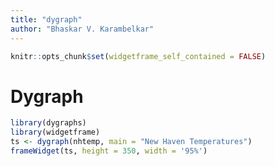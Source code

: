 ```yaml
---
title: "dygraph"
author: "Bhaskar V. Karambelkar"
---
```


```r
knitr::opts_chunk$set(widgetframe_self_contained = FALSE)
```

# Dygraph

```r
library(dygraphs)
library(widgetframe)
ts <- dygraph(nhtemp, main = "New Haven Temperatures")
frameWidget(ts, height = 350, width = '95%')
```